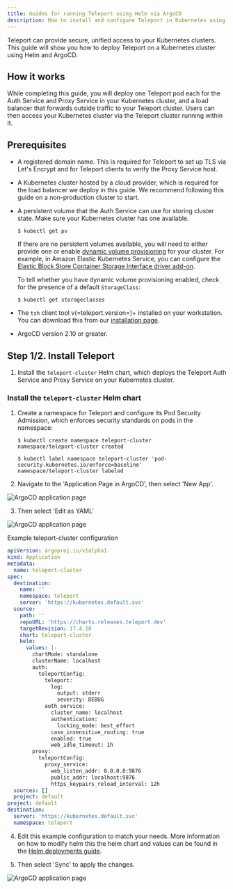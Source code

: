 ```yaml
---
title: Guides for running Teleport using Helm via ArgoCD
description: How to install and configure Teleport in Kubernetes using Helm and ArgoCD
---
```


Teleport can provide secure, unified access to your Kubernetes clusters. This
guide will show you how to deploy Teleport on a Kubernetes cluster using Helm
and ArgoCD.

## How it works

While completing this guide, you will deploy one Teleport pod each for the Auth
Service and Proxy Service in your Kubernetes cluster, and a load balancer that
forwards outside traffic to your Teleport cluster. Users can then access your
Kubernetes cluster via the Teleport cluster running within it.

## Prerequisites

- A registered domain name. This is required for Teleport to set up TLS via
  Let's Encrypt and for Teleport clients to verify the Proxy Service host.

- A Kubernetes cluster hosted by a cloud provider, which is required for the
  load balancer we deploy in this guide. We recommend following this guide on a
  non-production cluster to start.

- A persistent volume that the Auth Service can use for storing cluster state.
  Make sure your Kubernetes cluster has one available.
  
  
  ```code
  $ kubectl get pv
  ```

  If there are no persistent volumes available, you will need to either provide
  one or enable [dynamic volume
  provisioning](https://kubernetes.io/docs/concepts/storage/dynamic-provisioning/#enabling-dynamic-provisioning)
  for your cluster. For example, in Amazon Elastic Kubernetes Service, you can
  configure the [Elastic Block Store Container Storage Interface driver
  add-on](https://docs.aws.amazon.com/eks/latest/userguide/managing-ebs-csi.html).

  To tell whether you have dynamic volume provisioning enabled, check for the
  presence of a default `StorageClass`:

  ```code
  $ kubectl get storageclasses
  ```

- The `tsh` client tool v(=teleport.version=)+ installed on your workstation.
  You can download this from our [installation page](../../../installation.mdx).
  
- ArgoCD version 2.10 or greater.

## Step 1/2. Install Teleport

1. Install the `teleport-cluster` Helm chart, which deploys the Teleport Auth
   Service and Proxy Service on your Kubernetes cluster.

### Install the `teleport-cluster` Helm chart

1. Create a namespace for Teleport and configure its Pod Security Admission,
   which enforces security standards on pods in the namespace:

   ```code
   $ kubectl create namespace teleport-cluster
   namespace/teleport-cluster created
   
   $ kubectl label namespace teleport-cluster 'pod-security.kubernetes.io/enforce=baseline'
   namespace/teleport-cluster labeled
   ```

2. Navigate to the 'Application Page in ArgoCD', then select 'New App'.


![ArgoCD application page](../../../../img/helm/argocd/application-page.png)

3. Then select 'Edit as YAML'

![ArgoCD application page](../../../../img/helm/argocd/edit-yaml.png)

Example teleport-cluster configuration
``` yaml
apiVersion: argoproj.io/v1alpha1
kind: Application
metadata:
  name: teleport-cluster
spec:
  destination:
    name: ''
    namespace: teleport
    server: 'https://kubernetes.default.svc'
  source:
    path: ''
    repoURL: 'https://charts.releases.teleport.dev'
    targetRevision: 17.4.10
    chart: teleport-cluster
    helm:
      values: |-
        chartMode: standalone
        clusterName: localhost
        auth:
          teleportConfig:
            teleport:
              log:
                output: stderr
                severity: DEBUG
            auth_service:
              cluster_name: localhost
              authentication:
                locking_mode: best_effort
              case_insensitive_routing: true
              enabled: true
              web_idle_timeout: 1h
        proxy:
          teleportConfig:
            proxy_service:
              web_listen_addr: 0.0.0.0:9876
              public_addr: localhost:9876
              https_keypairs_reload_interval: 12h
  sources: []
  project: default
project: default
destination:
  server: 'https://kubernetes.default.svc'
  namespace: teleport
```

4. Edit this example configuration to match your needs.
More information on how to modify helm this the helm chart
and values can be found in the [Helm deployments guide](./helm-deployments.mdx).

5. Then select 'Sync' to apply the changes.

![ArgoCD application page](../../../../img/helm/argocd/sync-appmag.png)

